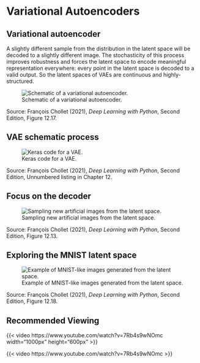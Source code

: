 # Variational Autoencoders {visibility="uncounted"}

## Variational autoencoder

::: {.notes}
A slightly different sample from the distribution in the latent space will be decoded to a slightly different image. The stochasticity of this process improves robustness and forces the latent space to encode meaningful representation everywhere: every point in the latent space is decoded to a valid output. So the latent spaces of VAEs are continuous and highly-structured.
:::

![Schematic of a variational autoencoder.](chollet-VAE.png)

::: footer
Source: François Chollet (2021), _Deep Learning with Python_, Second Edition, Figure 12.17.
:::

## VAE schematic process

![Keras code for a VAE.](chollet-VAEcode.png)

::: footer
Source: François Chollet (2021), _Deep Learning with Python_, Second Edition, Unnumbered listing in Chapter 12.
:::

## Focus on the decoder

![Sampling new artificial images from the latent space.](chollet-latentspace.png)

::: footer
Source: François Chollet (2021), _Deep Learning with Python_, Second Edition, Figure 12.13.
:::

## Exploring the MNIST latent space

![Example of MNIST-like images generated from the latent space.](chollet-VAEdecoded.png)

::: footer
Source: François Chollet (2021), _Deep Learning with Python_, Second Edition, Figure 12.18.
:::

## Recommended Viewing

::: {.content-hidden unless-format="revealjs"}
{{< video https://www.youtube.com/watch?v=7Rb4s9wNOmc width="1000px" height="600px" >}}
:::
::: {.content-visible unless-format="revealjs"}
{{< video https://www.youtube.com/watch?v=7Rb4s9wNOmc >}}
:::

